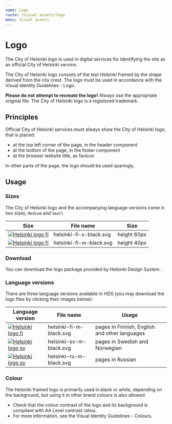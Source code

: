 ```yaml
---
name: Logo
route: /visual-assets/logo
menu: Visual assets
---
```



# Logo

<LargeParagraph>The City of Helsinki logo is used in digital services for identifying the site as an official City of Helsinki service.</LargeParagraph>

<p>The City of Helsinki logo consists of the text <em>Helsinki</em> framed by the shape derived from the city crest. The logo must be used in accordance with the <Link href="https://brand.hel.fi/en/logo" external>Visual Identity Guidelines - Logo</Link>.</p>

**Please do not attempt to recreate the logo!** Always use the appropriate original file. The City of Helsinki logo is a registered trademark.

## Principles 
Official City of Helsinki services must always show the City of Helsinki logo, that is placed: 
- at the top left corner of the page, in the header component
- at the bottom of the page, in the footer component
- at the browser website title, as favicon

In other parts of the page, the logo should be used sparingly.

## Usage

### Sizes
The City of Helsinki logo and the accompanying language versions come in two sizes, `Medium` and `Small`

Size                                                                                                             | File name         | Size                                         |
---------------------------------------------------------------------------------------------------------------------------- |-------------------|-----------------------------------------------|
[![Helsinki logo fi](../../static/assets/logo/fi/s/helsinki-fi-s-black.svg)](../../static/assets/logo/fi/m/helsinki-fi-s-black.svg "Small Helsinki logo fi") | helsinki-fi-s-black.svg   | height 60px |
[![Helsinki logo fi](../../static/assets/logo/fi/m/helsinki-fi-m-black.svg)](../../static/assets/logo/fi/m/helsinki-fi-m-black.svg "Medium Helsinki logo fi") | helsinki-fi-m-black.svg   | height 40px |

### Download
<p>You can <Link href="https://brand.hel.fi/wp-content/uploads/2018/11/helsinki_tunnus_paketti.zip" external>download the logo package</Link> provided by Helsinki Design System.</p>

### Language versions
There are three language versions available in HDS (you may download the logo files by clicking their images below):

Language version                                                                                                             | File name         | Usage                                         |
---------------------------------------------------------------------------------------------------------------------------- |-------------------|-----------------------------------------------|
[![Helsinki logo fi](../../static/assets/logo/fi/m/helsinki-fi-m-black.svg)](../../static/assets/logo/fi/m/helsinki-fi-m-black.svg "Medium Helsinki logo fi") | helsinki-fi-m-black.svg   | pages in Finnish, English and other languages |
[![Helsinki logo sv](../../static/assets/logo/sv/m/helsinki-sv-m-black.svg)](../../static/assets/logo/sv/m/helsinki-sv-m-black.svg.svg "Medium Helsinki logo sv") | helsinki-sv-m-black.svg   | pages in Swedish and Norwegian                |
[![Helsinki logo sv](../../static/assets/logo/ru/m/helsinki-ru-m-black.svg)](../../static/assets/logo/ru/m/helsinki-ru-m-black.svg.svg "Medium Helsinki logo ru") | helsinki-ru-m-black.svg   | pages in Russian                |


### Colour
The Helsinki framed logo is primarily used in black or white, depending on the background, but using it in other brand colours is also allowed.
- Check that the colour contrast of the logo and its background is compliant with <Link href="https://www.w3.org/TR/WCAG21/#contrast-minimum" external>AA Level contrast ratios</Link>.
- For more information, see the <Link href="https://brand.hel.fi/en/colours/" external>Visual Identity Guidelines - Colours</Link>.
